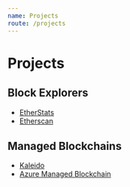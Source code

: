 ```yaml
---
name: Projects
route: /projects
---
```


# Projects

## Block Explorers

- [EtherStats](https://ethstats.io/)
- [Etherscan](https://etherscan.io/)

## Managed Blockchains

- [Kaleido](https://kaleido.io/)
- [Azure Managed Blockchain](https://azure.microsoft.com/en-us/solutions/blockchain/)